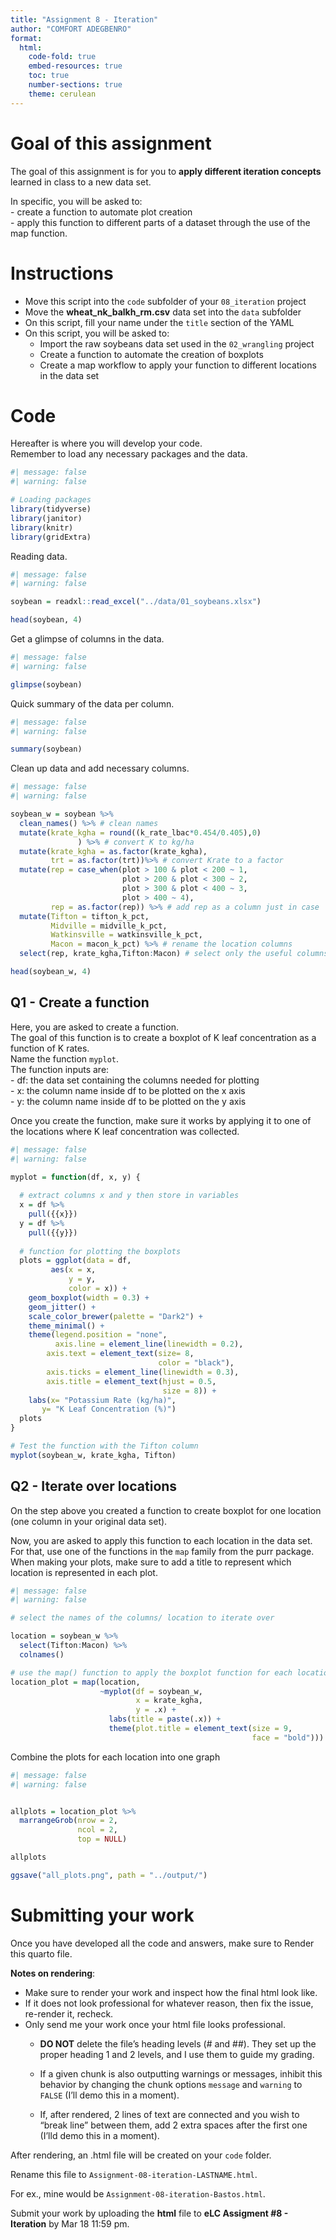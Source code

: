 ```yaml
---
title: "Assignment 8 - Iteration"
author: "COMFORT ADEGBENRO"  
format:
  html:
    code-fold: true 
    embed-resources: true
    toc: true
    number-sections: true
    theme: cerulean
---
```


# Goal of this assignment  
The goal of this assignment is for you to **apply different iteration concepts** learned in class to a new data set.  

In specific, you will be asked to:  
  - create a function to automate plot creation  
  - apply this function to different parts of a dataset through the use of the map function.  

# Instructions  
  - Move this script into the `code` subfolder of your `08_iteration` project  
  - Move the **wheat_nk_balkh_rm.csv** data set into the `data` subfolder  
  - On this script, fill your name under the `title` section of the YAML  
  - On this script, you will be asked to:  
    - Import the raw soybeans data set used in the `02_wrangling` project  
    - Create a function to automate the creation of boxplots  
    - Create a map workflow to apply your function to different locations in the data set  
    
# Code  
Hereafter is where you will develop your code.  
Remember to load any necessary packages and the data.

```r
#| message: false
#| warning: false

# Loading packages
library(tidyverse)
library(janitor) 
library(knitr) 
library(gridExtra)
```

Reading data.  
```r
#| message: false
#| warning: false

soybean = readxl::read_excel("../data/01_soybeans.xlsx")

head(soybean, 4)
```

Get a glimpse of columns in the data.
```r
#| message: false
#| warning: false

glimpse(soybean)
```

Quick summary of the data per column.
```r
#| message: false
#| warning: false

summary(soybean)
```

Clean up data and add necessary columns.
```r
#| message: false
#| warning: false

soybean_w = soybean %>%
  clean_names() %>% # clean names
  mutate(krate_kgha = round((k_rate_lbac*0.454/0.405),0)
               ) %>% # convert K to kg/ha
  mutate(krate_kgha = as.factor(krate_kgha),
         trt = as.factor(trt))%>% # convert Krate to a factor
  mutate(rep = case_when(plot > 100 & plot < 200 ~ 1,
                         plot > 200 & plot < 300 ~ 2,
                         plot > 300 & plot < 400 ~ 3,
                         plot > 400 ~ 4),
         rep = as.factor(rep)) %>% # add rep as a column just in case
  mutate(Tifton = tifton_k_pct,
         Midville = midville_k_pct,
         Watkinsville = watkinsville_k_pct,
         Macon = macon_k_pct) %>% # rename the location columns 
  select(rep, krate_kgha,Tifton:Macon) # select only the useful columns

head(soybean_w, 4)
```

## Q1 - Create a function  
Here, you are asked to create a function.  
The goal of this function is to create a boxplot of K leaf concentration as a function of K rates.    
Name the function `myplot`.  
The function inputs are:  
  - df: the data set containing the columns needed for plotting  
  - x: the column name inside df to be plotted on the x axis  
  - y: the column name inside df to be plotted on the y axis  

Once you create the function, make sure it works by applying it to one of the locations where K leaf concentration was collected.  

```r
#| message: false
#| warning: false

myplot = function(df, x, y) {
  
  # extract columns x and y then store in variables
  x = df %>% 
    pull({{x}})
  y = df %>%
    pull({{y}})
  
  # function for plotting the boxplots
  plots = ggplot(data = df,
         aes(x = x,
             y = y,
             color = x)) +
    geom_boxplot(width = 0.3) +
    geom_jitter() +
    scale_color_brewer(palette = "Dark2") +
    theme_minimal() +
    theme(legend.position = "none",
          axis.line = element_line(linewidth = 0.2),
        axis.text = element_text(size= 8, 
                                 color = "black"),
        axis.ticks = element_line(linewidth = 0.3),
        axis.title = element_text(hjust = 0.5,
                                  size = 8)) +
    labs(x= "Potassium Rate (kg/ha)", 
       y= "K Leaf Concentration (%)")
  plots
}

# Test the function with the Tifton column
myplot(soybean_w, krate_kgha, Tifton)

```


## Q2 - Iterate over locations  
On the step above you created a function to create boxplot for one location (one column in your original data set).  

Now, you are asked to apply this function to each location in the data set.  
For that, use one of the functions in the `map` family from the purr package.  
When making your plots, make sure to add a title to represent which location is represented in each plot.

```r
#| message: false
#| warning: false

# select the names of the columns/ location to iterate over

location = soybean_w %>%
  select(Tifton:Macon) %>%
  colnames()

# use the map() function to apply the boxplot function for each location
location_plot = map(location,
                    ~myplot(df = soybean_w,
                            x = krate_kgha, 
                            y = .x) +
                      labs(title = paste(.x)) +
                      theme(plot.title = element_text(size = 9,
                                                      face = "bold")))
```

Combine the plots for each location into one graph
```r
#| message: false
#| warning: false


allplots = location_plot %>%
  marrangeGrob(nrow = 2,
               ncol = 2,
               top = NULL)

allplots

ggsave("all_plots.png", path = "../output/")
```

# Submitting your work  
Once you have developed all the code and answers, make sure to Render this quarto file.  

**Notes on rendering**:  

- Make sure to render your work and inspect how the final html look like.  
- If it does not look professional for whatever reason, then fix the issue, re-render it, recheck.  
- Only send me your work once your html file looks professional.  
  - **DO NOT** delete the file's heading levels (# and ##). They set up the proper heading 1 and 2 levels, and I use them to guide my grading.  
  - If a given chunk is also outputting warnings or messages, inhibit this behavior by changing the chunk options `message` and `warning` to `FALSE` (I'll demo this in a moment).  
  
  - If, after rendered, 2 lines of text are connected and you wish to "break line" between them, add 2 extra spaces after the first one (I'lld demo this in a moment).  

After rendering, an .html file will be created on your `code` folder.  

Rename this file to `Assignment-08-iteration-LASTNAME.html`.    

For ex., mine would be `Assignment-08-iteration-Bastos.html`.

Submit your work by uploading the **html** file to **eLC Assigment #8 - Iteration** by Mar 18 11:59 pm.  
  





